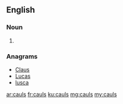 ==English==

===Noun===
{{head|en|noun plural form}}

# {{plural of|caul|lang=en}}

===Anagrams===
* [[Claus#English|Claus]]
* [[Lucas#English|Lucas]]
* [[lusca#English|lusca]]

[[ar:cauls]]
[[fr:cauls]]
[[ku:cauls]]
[[mg:cauls]]
[[my:cauls]]